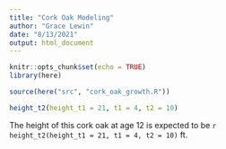 ```yaml
---
title: "Cork Oak Modeling"
author: "Grace Lewin"
date: "8/13/2021"
output: html_document
---
```


```r
knitr::opts_chunk$set(echo = TRUE)
library(here)

source(here("src", "cork_oak_growth.R"))
```

```r
height_t2(height_t1 = 21, t1 = 4, t2 = 10)
```

The height of this cork oak at age 12 is expected to be `r height_t2(height_t1 = 21, t1 = 4, t2 = 10)` ft.
